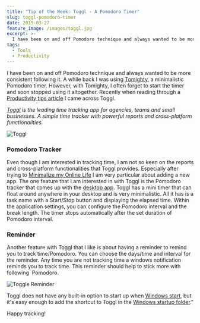```yaml
---
title: "Tip of the Week: Toggl - A Pomodoro Timer"
slug: toggl-pomodoro-timer
date: 2019-03-27
feature_image: /images/toggl.jpg
excerpt: >-
  I have been on and off Pomodoro technique and always wanted to be more consistent following it. A while back I was using Tomighty(GHOSTURL/blog/tomighty-a-pomodoro-timer/), a minimalistic Pomodoro timer. However, with...
tags:
  - Tools
  - Productivity
---
```

I have been on and off Pomodoro technique and always wanted to be more consistent following it. A while back I was using [Tomighty](/blog/tomighty-a-pomodoro-timer/), a minimalistic Pomodoro timer. However, with Tomighty, I often forget to start the timer and soon stopped using it altogether. Recently when reading through a [Productivity tips article](https://scotch.io/bar-talk/productivity-tips-ive-learned-building-scotchio#toc-time-is-still-a-major-factor) I came across Toggl.

_[Toggl](https://toggl.com/) is the leading time tracking app for agencies, teams and small businesses. A simple time tracker with powerful reports and cross-platform functionalities._

![Toggl](/images/toggl.jpg)

### Pomodoro Tracker

Even though I am interested in tracking time, I am not so keen on the reports and cross-platform functionalities that Toggl provides. Especially after trying to [Minimalize my Online Life](/blog/digital-minimalism/) I am very particular about adding a new app. The one feature that I am interested in with Toggl is the Pomodoro tracker that comes up with the [desktop app](https://toggl.com/toggl-desktop/). Toggl has a mini timer that can float around anywhere in your desktop and is very minimalistic. All it has is a task name with a Start/Stop button and displaying the elapsed time. Within the application settings, you can configure the Pomodoro interval and the break length. The timer stops automatically after the set duration of Pomodoro interval.

### Reminder

Another feature with Toggl that I like is about having a reminder to remind you to track time/Pomodoro. You can choose the days/time and interval for the reminder. Any time you are not tracking time a windows notification reminds you to track time. This reminder should help to stick more with following  Pomodoro.

![Toggle Reminder](/images/toggl_reminder.jpg)

Toggl does not have any built-in option to start up when [Windows start](https://github.com/toggl/toggldesktop/issues/542), but it's easy enough to add the shortcut to Toggl in the [Windows startup folder](https://www.thewindowsclub.com/startup-folder-in-windows-8)."

Happy tracking!